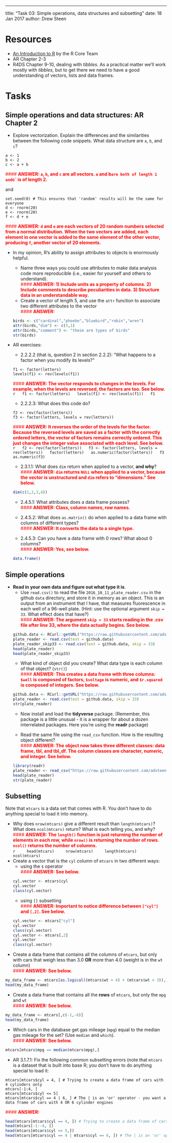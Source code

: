 ---
title: "Task 03: Simple operations, data structures and subsetting"
date: 18 Jan 2017
author: Drew Steen

# Resources
* [An Introduction to R](https://cran.r-project.org/doc/manuals/r-release/R-intro.pdf "R Introduction") by the R Core Team
* AR Chapter 2-3
* R4DS Chapter 9-10, dealing with *tibbles*. As a practical matter we'll work mostly with *tibbles*, but to get there we need to have a good understanding of vectors, lists and data frames.

# Tasks

## Simple operations and data structures: AR Chapter 2
* Explore vectorization. Explain the differences and the similarities between the following code snippets. What data structure are `a`, `b`, and `c`?
```
a <- 1
b <- 2
c <- a + b
```  

<span style="color:red">#### **ANSWER: `a`, `b`, and `c` are all vectors. `a` and b` are both of length 1 and `c` is of length 2.**</span>


and 
```
set.seed(0) # This ensures that 'random' results will be the same for everyone
d <- rnorm(20)
e <- rnorm(20)
f <- d + e
```

<span style="color:red">#### **ANSWER: `d` and `e` are each vectors of 20 random numbers selected from a normal distribution. When the two vectors are added, each element in one vector is added to the same element of the other vector, producing `f`, another vector of 20 elements.**</span>

* In my opinion, R's ability to assign attributes to objects is enormously helpful. 
    * Name three ways you could use attributes to make data analysis code more reproducible (i.e., easier for yourself and others to understand).  
<span style="color:red">#### **ANSWER: 1) Include units as a property of columns. 2) Include comments to describe peculiarities in data. 3) Structure data in an understandable way.**</span>  
     * Create a vector of length 5, and use the `attr` function to associate two different attributes to the vector  
<span style="color:red">#### **ANSWER:**</span>  
```r
birds <- c("cardinal","phoebe","bluebird","robin","wren")
attr(birds,"dim") <- c(5,1)
attr(birds,"comment") <- "these are types of birds"
str(birds)
```
    
* AR exercises:
    * 2.2.2.2 (that is, question 2 in section 2.2.2): "What happens to a factor when you modify its levels?"
```
f1 <- factor(letters)
levels(f1) <- rev(levels(f1))
```  
<span style="color:red">#### **ANSWER: The vector responds to changes in the levels. For example, when the levels are reversed, the factors are too. See below.**</span>  
    ```r
    f1 <- factor(letters)
    levels(f1) <- rev(levels(f1))
    f1
    ```
    * 2.2.2.3: What does this code do?
```
f2 <- rev(factor(letters))
f3 <- factor(letters, levels = rev(letters))
```  
<span style="color:red">#### **ANSWER: It reverses the order of the levels for the factor. Because the reversed levels are saved as a facter with the correctly ordered letters, the vector of factors remains correctly ordered. This just changes the integer value associated with each level. See below.**</span>  
    ```r
    f2 <- rev(factor(letters))
    f3 <- factor(letters, levels = rev(letters))
    factor(letters)
    as.numeric(factor(letters))
    f3
    as.numeric(f3)
    ```

    * 2.3.1.1: What does `dim` return when applied to a vector, **and why**?  
    <span style="color:red">#### **ANSWER: `dim` returns `NULL` when applied to a vector, because the vector is unstructured and `dim` refers to "dimensions." See below.**</span>  
    ``` r
    dim(c(1,2,3,4))
    ```  
    
    * 2.4.5.1: What attributes does a data frame possess?  
<span style="color:red">#### **ANSWER: Class, column names, row names.**</span>  

    * 2.4.5.2: What does `as.matrix()` do when applied to a data frame with columns of different types?  
<span style="color:red">#### **ANSWER: It converts the data to a single type.**</span>  

    * 2.4.5.3: Can you have a data frame with 0 rows? What about 0 columns?  
<span style="color:red">#### **ANSWER: Yes, see below.**</span>  
    ```r
    data.frame()
    ```

## Simple operations
* **Read in your own data and figure out what type it is**.
    * Use `read.csv()` to read the file `2016_10_11_plate_reader.csv` in the github `data` directory, and store it in memory as an object. This is an output from an instrument that I have, that measures fluorescence in each well of a 96-well plate. (Hint: use the optional argument `skip = 33`. What effect does that have?)  
    <span style="color:red">#### **ANSWER: The argument `skip = 33` starts reading in the .csv file after line 33, where the data actually begins. See below.**</span>  
    ```r
    github.data <- RCurl::getURL("https://raw.githubusercontent.com/adsteen/GEOL590_2017/master/data/2016_10_11_plate_reader.csv")
    plate_reader <- read.csv(text = github.data)
    plate_reader_skip33 <- read.csv(text = github.data, skip = 33)
    head(plate_reader)
    head(plate_reader_skip33)
    ```
    
    * What kind of object did you create? What data type is each column of that object? (`str()`)  
    <span style="color:red">#### **ANSWER: This creates a data frame with three columns: `$well` is composed of factors, `$voltage` is numeric, and `$r.squared` is composed of integers. See below.**</span>  
    ```r
    github.data <- RCurl::getURL("https://raw.githubusercontent.com/adsteen/GEOL590_2017/master/data/2016_10_11_plate_reader.csv")
    plate_reader <- read.csv(text = github.data, skip = 33)
    str(plate_reader)
    ```
    
    * Now install and load the **tidyverse** package. (Remember, this package is a little unusual - it is a wrapper for about a dozen interrelated packages. Here you're using the **readr** package)  
    
    * Read the same file using the `read_csv` function. How is the resulting object different?  
    <span style="color:red">#### **ANSWER: The object now takes three different classes: data frame, tbl, and tbl_df. The column classes are character, numeric, and integer. See below.**</span>  
    ```r
    library(readr)
    plate_reader <- read_csv("https://raw.githubusercontent.com/adsteen/GEOL590_2017/master/data/2016_10_11_plate_reader.csv",skip = 33)
    head(plate_reader)
    str(plate_reader)
    ```

## Subsetting
Note that `mtcars` is a data set that comes with R. You don't have to do anything special to load it into memory.  

* Why does `nrow(mtcars)` give a different result than `length(mtcars)`? What does `ncol(mtcars)` return? What is each telling you, and why?  
<span style="color:red">#### **ANSWER: The `length()` function is just returning the number of elements in each row, while `nrow()` is returning the number of rows. `ncol()` returns the number of columns.**</span>  
    ```r
    head(mtcars)
    nrow(mtcars)
    length(mtcars)
    ncol(mtcars)
    ```
* Create a vector that is the `cyl` column of `mtcars` in two different ways:  
    * using the `$` operator  
    <span style="color:red">#### **ANSWER: See below.**</span>  
    ```r
    cyl.vector <- mtcars$cyl
    cyl.vector
    class(cyl.vector)
    ```
    * using `[]` subsetting  
    <span style="color:red">#### **ANSWER: Important to notice difference between `["cyl"]` and `[,2]`. See below.**</span>  
    ```r
    cyl.vector <- mtcars["cyl"]
    cyl.vector
    class(cyl.vector)
    cyl.vector <- mtcars[,2]
    cyl.vector
    class(cyl.vector)
    ```
* Create a data frame that contains all the columns of `mtcars`, but only with cars that weigh less than 3.0 **OR** more than 4.0 (weight is in the `wt` column)  
<span style="color:red">#### **ANSWER: See below.**</span>  
```r
my_data_frame <- mtcars[as.logical((mtcars$wt > 4) + (mtcars$wt < 3)),]
head(my_data_frame)
```  
* Create a data frame that contains all the **rows** of `mtcars`, but only the `mpg` and `wt`  
<span style="color:red">#### **ANSWER: See below.**</span>  
```r
my_data_frame <- mtcars[,c(-1,-6)]
head(my_data_frame)
```  
* Which cars in the database get gas mileage (`mpg`) equal to the median gas mileage for the set? (Use `median` and `which`).  
<span style="color:red">#### **ANSWER: See below.**</span>  
```r
mtcars[mtcars$mpg == median(mtcars$mpg),]
```
* AR 3.1.7.1: Fix the following common subsetting errors (note that `mtcars` is a dataset that is built into base R; you don't have to do anything special to load it:  
```
mtcars[mtcars$cyl = 4, ] # Trying to create a data frame of cars with 4 cylinders only
mtcars[-1:4, ]
mtcars[mtcars$cyl <= 5]
mtcars[mtcars$cyl == 4 | 6, ] # The | is an 'or' operator - you want a data frame of cars with 4 OR 6 cylinder engines
```  
<span style="color:red">#### **ANSWER: **</span>  
```r
head(mtcars[mtcars$cyl == 4, ]) # Trying to create a data frame of cars with 4 cylinders only
head(mtcars[-1:-4, ])
head(mtcars[mtcars$cyl <= 5,])
head(mtcars[mtcars$cyl == 4 | mtcars$cyl == 6, ]) # The | is an 'or' operator - you want a data frame of cars with 4 OR 6 cylinder engines
```
